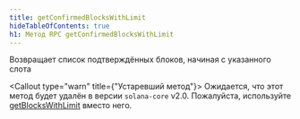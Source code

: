 ```yaml
---
title: getConfirmedBlocksWithLimit
hideTableOfContents: true
h1: Метод RPC getConfirmedBlocksWithLimit
---
```


Возвращает список подтверждённых блоков, начиная с указанного слота

<Callout type="warn" title={"Устаревший метод"}>
  Ожидается, что этот метод будет удалён в версии `solana-core` v2.0.
  Пожалуйста, используйте
  [getBlocksWithLimit](/docs/rpc/http/getblockswithlimit) вместо него.
</Callout>

